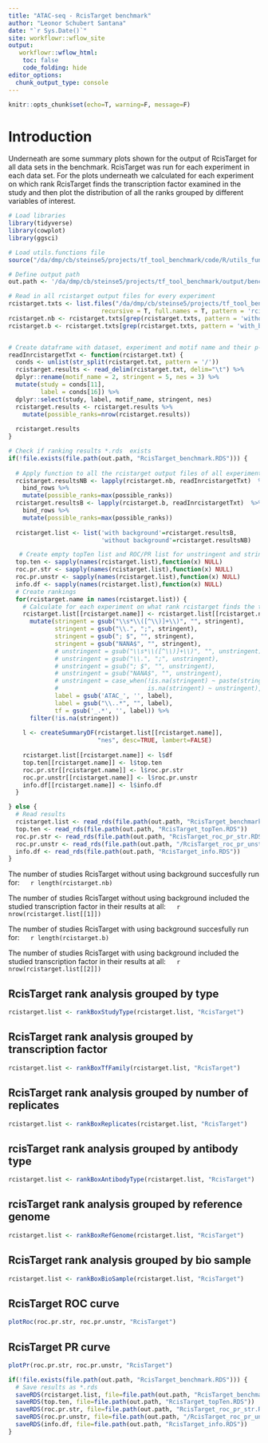 ```yaml
---
title: "ATAC-seq - RcisTarget benchmark"
author: "Leonor Schubert Santana"
date: "`r Sys.Date()`" 
site: workflowr::wflow_site
output:
   workflowr::wflow_html:
    toc: false
    code_folding: hide
editor_options:
  chunk_output_type: console
---
```


```r
knitr::opts_chunk$set(echo=T, warning=F, message=F)
```

# Introduction

Underneath are some summary plots shown for the output of RcisTarget for all data sets in the benchmark. RcisTarget was run for each experiment in each data set. For the plots underneath we calculated for each experiment on which rank RcisTarget finds the transcription factor examined in the study and then plot the distribution of all the ranks grouped by different variables of interest.

```r
# Load libraries
library(tidyverse)
library(cowplot)
library(ggsci)

# Load utils.functions file
source("/da/dmp/cb/steinse5/projects/tf_tool_benchmark/code/R/utils_functions.R")

# Define output path
out.path <- '/da/dmp/cb/steinse5/projects/tf_tool_benchmark/output/benchmark_data/atacseq/rcistarget/'

# Read in all rcistarget output files for every experiment
rcistarget.txts <- list.files("/da/dmp/cb/steinse5/projects/tf_tool_benchmark/data/atacseq/",
                          recursive = T, full.names = T, pattern = 'rcistarget')
rcistarget.nb <- rcistarget.txts[grep(rcistarget.txts, pattern = 'without_background')]
rcistarget.b <- rcistarget.txts[grep(rcistarget.txts, pattern = 'with_background')]


# Create dataframe with dataset, experiment and motif name and their p-value
readInrcistargetTxt <- function(rcistarget.txt) {
  conds <- unlist(str_split(rcistarget.txt, pattern = '/'))
  rcistarget.results <- read_delim(rcistarget.txt, delim="\t") %>%
  dplyr::rename(motif_name = 2, stringent = 5, nes = 3) %>%
  mutate(study = conds[11], 
         label = conds[16]) %>%
  dplyr::select(study, label, motif_name, stringent, nes)
  rcistarget.results <- rcistarget.results %>%
    mutate(possible_ranks=nrow(rcistarget.results)) 
  
  rcistarget.results
} 

# Check if ranking results *.rds  exists
if(!file.exists(file.path(out.path, "RcisTarget_benchmark.RDS"))) {
  
  # Apply function to all the rcistarget output files of all experiments
  rcistarget.resultsNB <- lapply(rcistarget.nb, readInrcistargetTxt)  %>% 
    bind_rows %>%
    mutate(possible_ranks=max(possible_ranks))
  rcistarget.resultsB <- lapply(rcistarget.b, readInrcistargetTxt)  %>% 
    bind_rows %>%
    mutate(possible_ranks=max(possible_ranks))
  
  rcistarget.list <- list('with background'=rcistarget.resultsB,
                          'without background'=rcistarget.resultsNB)

   # Create empty topTen list and ROC/PR list for unstringent and stringent and info
  top.ten <- sapply(names(rcistarget.list),function(x) NULL)
  roc.pr.str <- sapply(names(rcistarget.list),function(x) NULL)
  roc.pr.unstr <- sapply(names(rcistarget.list),function(x) NULL)
  info.df <- sapply(names(rcistarget.list),function(x) NULL)
  # Create rankings 
  for(rcistarget.name in names(rcistarget.list)) {
    # Calculate for each experiment on what rank rcistarget finds the transcription factor examined in the study
    rcistarget.list[[rcistarget.name]] <- rcistarget.list[[rcistarget.name]] %>%
      mutate(stringent = gsub("\\s*\\([^\\)]+\\)", "", stringent),
             stringent = gsub("\\.", ";", stringent),
             stringent = gsub("; $", "", stringent),
             stringent = gsub("NANA$", "", stringent),
             # unstringent = gsub("\\s*\\([^\\)]+\\)", "", unstringent),
             # unstringent = gsub("\\.", ";", unstringent),
             # unstringent = gsub("; $", "", unstringent),
             # unstringent = gsub("NANA$", "", unstringent),
             # unstringent = case_when(!is.na(stringent) ~ paste(stringent, unstringent, sep="; "),
             #                         is.na(stringent) ~ unstringent),
             label = gsub('ATAC_', '', label),
             label = gsub("\\..*", "", label),
             tf = gsub('_.*', '', label)) %>%
      filter(!is.na(stringent))
    
    l <- createSummaryDF(rcistarget.list[[rcistarget.name]],
                         "nes", desc=TRUE, lambert=FALSE)
    
    rcistarget.list[[rcistarget.name]] <- l$df
    top.ten[[rcistarget.name]] <- l$top.ten
    roc.pr.str[[rcistarget.name]] <- l$roc.pr.str
    roc.pr.unstr[[rcistarget.name]] <- l$roc.pr.unstr
    info.df[[rcistarget.name]] <- l$info.df
  }

} else {
  # Read results
  rcistarget.list <- read_rds(file.path(out.path, "RcisTarget_benchmark.RDS"))
  top.ten <- read_rds(file.path(out.path, "RcisTarget_topTen.RDS"))
  roc.pr.str <- read_rds(file.path(out.path, "RcisTarget_roc_pr_str.RDS"))
  roc.pr.unstr <- read_rds(file.path(out.path, "/RcisTarget_roc_pr_unstr.RDS"))
  info.df <- read_rds(file.path(out.path, "RcisTarget_info.RDS"))
}
```

The number of studies RcisTarget without using background succesfully run for: &emsp; `r length(rcistarget.nb)` \

The number of studies RcisTarget without using background included the studied transcription factor in their results at all: &emsp; `r nrow(rcistarget.list[[1]])`

The number of studies RcisTarget with using background succesfully run for: &emsp; `r length(rcistarget.b)` \

The number of studies RcisTarget with using background included the studied transcription factor in their results at all: &emsp; `r nrow(rcistarget.list[[2]])`

## RcisTarget rank analysis grouped by type {.tabset}

```r
rcistarget.list <- rankBoxStudyType(rcistarget.list, "RcisTarget")
```

## RcisTarget rank analysis grouped by transcription factor {.tabset}

```r
rcistarget.list <- rankBoxTfFamily(rcistarget.list, "RcisTarget")
```

## RcisTarget rank analysis grouped by number of replicates {.tabset}

```r
rcistarget.list <- rankBoxReplicates(rcistarget.list, "RcisTarget")
```

## rcisTarget rank analysis grouped by antibody type {.tabset}

```r
rcistarget.list <- rankBoxAntibodyType(rcistarget.list, "RcisTarget")
```

## rcisTarget rank analysis grouped by reference genome {.tabset}

```r
rcistarget.list <- rankBoxRefGenome(rcistarget.list, "RcisTarget")
```

## RcisTarget rank analysis grouped by bio sample {.tabset}

```r
rcistarget.list <- rankBoxBioSample(rcistarget.list, "RcisTarget")
```

## RcisTarget ROC curve {.tabset}

```r
plotRoc(roc.pr.str, roc.pr.unstr, "RcisTarget")
```

## RcisTarget PR curve {.tabset}

```r
plotPr(roc.pr.str, roc.pr.unstr, "RcisTarget")
```

```r
if(!file.exists(file.path(out.path, "RcisTarget_benchmark.RDS"))) {
  # Save results as *.rds
  saveRDS(rcistarget.list, file=file.path(out.path, "RcisTarget_benchmark.RDS"))
  saveRDS(top.ten, file=file.path(out.path, "RcisTarget_topTen.RDS"))
  saveRDS(roc.pr.str, file=file.path(out.path, "RcisTarget_roc_pr_str.RDS"))
  saveRDS(roc.pr.unstr, file=file.path(out.path, "/RcisTarget_roc_pr_unstr.RDS"))
  saveRDS(info.df, file=file.path(out.path, "RcisTarget_info.RDS"))
}
```









